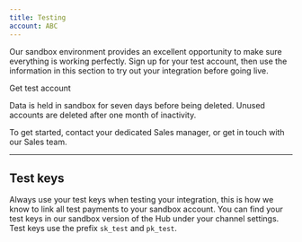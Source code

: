 ```yaml
---
title: Testing
account: ABC
---
```


Our sandbox environment provides an excellent opportunity to make sure everything is working perfectly. Sign up for your test account, then use the information in this section to try out your integration before going live.

<ButtonLink href="https://www.checkout.com/get-test-account">
  Get test account
</ButtonLink>

<TipBox variant="info" title="Data retention">

  Data is held in sandbox for seven days before being deleted. Unused accounts are deleted after one month of inactivity.

</TipBox>

<TipBox title="I've finished testing. How do I go live?">

  To get started, contact your dedicated Sales manager, or <ExternalLink href="https://www.checkout.com/contact-sales" >get in touch with our Sales team</ExternalLink>.

</TipBox>

---

## Test keys

Always use your test keys when testing your integration, this is how we know to link all test payments to your sandbox account. You can find your test keys in our <ExternalLink href="https://sandbox.checkout.com" >sandbox version of the Hub</ExternalLink> under your channel settings. Test keys use the prefix `sk_test` and `pk_test`.
